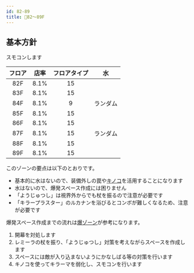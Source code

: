 ```yaml
---
id: 82-89
title: 💚82～89F
---
```



## 基本方針
<BasicPolicy>
  スモコンします
</BasicPolicy>

|フロア|店率|フロアタイプ|水|
|:---:|:---:|:---:|:---:|
|82F | 8.1% | 15 | |
|83F | 8.1% | 15 | |
|84F | 8.1% |  9 | ランダム|
|85F | 8.1% | 15 | |
|86F | 8.1% | 15 | |
|87F | 8.1% | 15 | ランダム|
|88F | 8.1% | 15 | |
|89F | 8.1% | 15 | |

このゾーンの要点は以下のとおりです。

- 基本的に水はないので、装備外しの罠や[キノコ](../comobo/kinoko.mdx)を活用することになります
- 水はないので、爆発スペース作成には困りません
- 「ようじゅつし」は視界外からでも杖を振るので注意が必要です
- 「キラープラスター」のルカナンを浴びるとコンボが難しくなるため、注意が必要です

爆発スペース作成までの流れは[爆ゾーン](./66-69.mdx)が参考になります。  

1. 開幕を対処します
1. レミーラの杖を振り、「ようじゅつし」対策を考えながらスペースを作成します
1. スペースには敵が入り込まないようにかなしばる等の対策を行います
1. キノコを使ってキラーマを弱化し、スモコンを行います